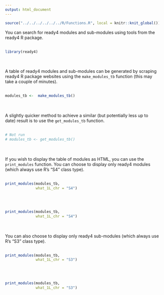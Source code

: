```yaml
---
output: html_document
---
```


```r
source("../../../../../../R/Functions.R", local = knitr::knit_global())
```

You can search for ready4 modules and sub-modules using tools from the ready4 R package. 
<br/><br/>

```r
library(ready4)
```

<br/><br/>
A table of ready4 modules and sub-modules can be generated by scraping ready4 R package websites using the `make_modules_tb` function (this may take a couple of minutes).
<br/><br/>

```r
modules_tb <-  make_modules_tb()
```

<br/><br/>
A slightly quicker method to achieve a similar (but potentially less up to date) result is to use the `get_modules_tb` function.
<br/><br/>

```r
# Not run
# modules_tb <- get_modules_tb()
```

<br/><br/>
If you wish to display the table of modules as HTML, you can use the `print_modules` function. You can choose to display only ready4 modules (which always use R's "S4" class type).
<br/><br/>

```r
print_modules(modules_tb,
              what_1L_chr = "S4")
```
<br/><br/>

```r
print_modules(modules_tb,
              what_1L_chr = "S4")
```

<br/><br/>
You can also choose to display only ready4 sub-modules (which always use R's "S3" class type).
<br/><br/>

```r
print_modules(modules_tb,
              what_1L_chr = "S3")
```
<br/><br/>

```r
print_modules(modules_tb,
              what_1L_chr = "S3")
```